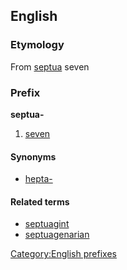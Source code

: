 ==English==
===Etymology===
From {{L.}} [[septua]] seven

===Prefix===
[[Category:English prefixes]]
'''septua-''' 
# [[seven]]

====Synonyms====
* [[hepta-]]

====Related terms====
* [[septuagint]]
* [[septuagenarian]]